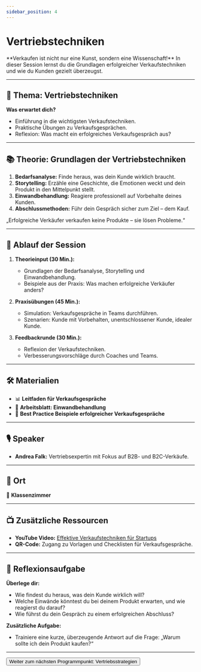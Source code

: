 ```yaml
---
sidebar_position: 4
---
```


# Vertriebstechniken

<Admonition type="info" icon="🤝">
  **Verkaufen ist nicht nur eine Kunst, sondern eine Wissenschaft!**  
  In dieser Session lernst du die Grundlagen erfolgreicher Verkaufstechniken und wie du Kunden gezielt überzeugst.
</Admonition>

---

## 🎯 **Thema:** Vertriebstechniken

**Was erwartet dich?**  
- Einführung in die wichtigsten Verkaufstechniken.  
- Praktische Übungen zu Verkaufsgesprächen.  
- Reflexion: Was macht ein erfolgreiches Verkaufsgespräch aus?  

---

## 📚 **Theorie: Grundlagen der Vertriebstechniken**

1. **Bedarfsanalyse:** Finde heraus, was dein Kunde wirklich braucht.  
2. **Storytelling:** Erzähle eine Geschichte, die Emotionen weckt und dein Produkt in den Mittelpunkt stellt.  
3. **Einwandbehandlung:** Reagiere professionell auf Vorbehalte deines Kunden.  
4. **Abschlussmethoden:** Führ dein Gespräch sicher zum Ziel – dem Kauf.  

<Admonition type="quote" icon="💡">
  „Erfolgreiche Verkäufer verkaufen keine Produkte – sie lösen Probleme.“  
</Admonition>

---

## 📝 **Ablauf der Session**

1. **Theorieinput (30 Min.):**  
   - Grundlagen der Bedarfsanalyse, Storytelling und Einwandbehandlung.  
   - Beispiele aus der Praxis: Was machen erfolgreiche Verkäufer anders?  

2. **Praxisübungen (45 Min.):**  
   - Simulation: Verkaufsgespräche in Teams durchführen.  
   - Szenarien: Kunde mit Vorbehalten, unentschlossener Kunde, idealer Kunde.  

3. **Feedbackrunde (30 Min.):**  
   - Reflexion der Verkaufstechniken.  
   - Verbesserungsvorschläge durch Coaches und Teams.  

---

## 🛠️ **Materialien**

- 📊 **Leitfaden für Verkaufsgespräche**  
- 📝 **Arbeitsblatt: Einwandbehandlung**  
- 📄 **Best Practice Beispiele erfolgreicher Verkaufsgespräche**  

---

## 🎙️ **Speaker**

- **Andrea Falk:** Vertriebsexpertin mit Fokus auf B2B- und B2C-Verkäufe.  

---

## 📍 **Ort**

📍 **Klassenzimmer**  

---

## 📺 **Zusätzliche Ressourcen**

- **YouTube Video:** [Effektive Verkaufstechniken für Startups](https://www.youtube.com/watch?v=Pt07RG4ripY)  
- **QR-Code:** Zugang zu Vorlagen und Checklisten für Verkaufsgespräche.  

---

## 🚀 **Reflexionsaufgabe**

**Überlege dir:**  
- Wie findest du heraus, was dein Kunde wirklich will?  
- Welche Einwände könntest du bei deinem Produkt erwarten, und wie reagierst du darauf?  
- Wie führst du dein Gespräch zu einem erfolgreichen Abschluss?  

**Zusätzliche Aufgabe:**  
- Trainiere eine kurze, überzeugende Antwort auf die Frage: „Warum sollte ich dein Produkt kaufen?“  

---

<Button destination="/roadmap/docs/startup-basics/yfn-school/day3/sales-strategy">
  Weiter zum nächsten Programmpunkt: Vertriebsstrategien
</Button>